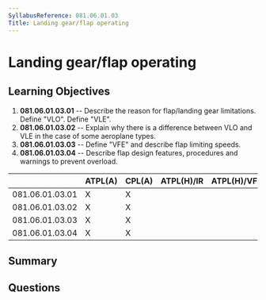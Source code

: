 ```yaml
---
SyllabusReference: 081.06.01.03
Title: Landing gear/flap operating
---
```


# Landing gear/flap operating

## Learning Objectives

1. **081.06.01.03.01** -- Describe the reason for flap/landing gear limitations.
   Define "VLO". Define "VLE".
2. **081.06.01.03.02** -- Explain why there is a difference between VLO and VLE in
   the case of some aeroplane types.
3. **081.06.01.03.03** -- Define "VFE" and describe flap limiting speeds.
4. **081.06.01.03.04** -- Describe flap design features, procedures and warnings
   to prevent overload.

|                 | ATPL(A) | CPL(A) | ATPL(H)/IR | ATPL(H)/VFR | CPL(H) | IR  | CBIR(A) |
| --------------- | ------- | ------ | ---------- | ----------- | ------ | --- | ------- |
| 081.06.01.03.01 | X       | X      |            |             |        |     |         |
| 081.06.01.03.02 | X       | X      |            |             |        |     |         |
| 081.06.01.03.03 | X       | X      |            |             |        |     |         |
| 081.06.01.03.04 | X       | X      |            |             |        |     |         |

## Summary

## Questions
